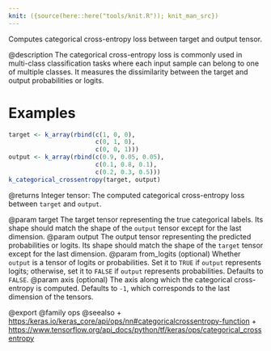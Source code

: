 ```yaml
---
knit: ({source(here::here("tools/knit.R")); knit_man_src})
---
```

Computes categorical cross-entropy loss between target and output tensor.

@description
The categorical cross-entropy loss is commonly used in multi-class
classification tasks where each input sample can belong to one of
multiple classes. It measures the dissimilarity
between the target and output probabilities or logits.

# Examples
```r
target <- k_array(rbind(c(1, 0, 0),
                        c(0, 1, 0),
                        c(0, 0, 1)))
output <- k_array(rbind(c(0.9, 0.05, 0.05),
                        c(0.1, 0.8, 0.1),
                        c(0.2, 0.3, 0.5)))
k_categorical_crossentropy(target, output)
```

@returns
Integer tensor: The computed categorical cross-entropy loss between
`target` and `output`.

@param target The target tensor representing the true categorical labels.
    Its shape should match the shape of the `output` tensor
    except for the last dimension.
@param output The output tensor representing the predicted probabilities
    or logits. Its shape should match the shape of the `target`
    tensor except for the last dimension.
@param from_logits (optional) Whether `output` is a tensor of logits or
    probabilities.
    Set it to `TRUE` if `output` represents logits; otherwise,
    set it to `FALSE` if `output` represents probabilities.
    Defaults to `FALSE`.
@param axis (optional) The axis along which the categorical cross-entropy
    is computed.
    Defaults to `-1`, which corresponds to the last dimension of
    the tensors.

@export
@family ops
@seealso
+ <https:/keras.io/keras_core/api/ops/nn#categoricalcrossentropy-function>
+ <https://www.tensorflow.org/api_docs/python/tf/keras/ops/categorical_crossentropy>
